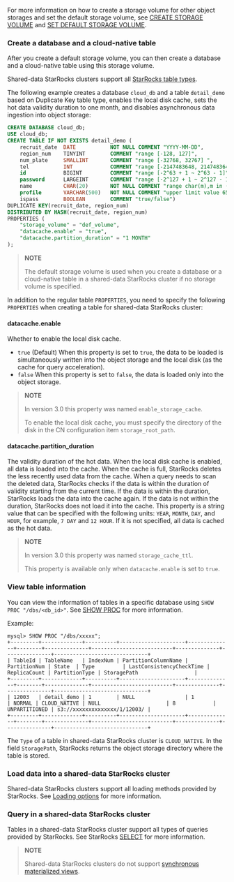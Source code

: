 ---
---

For more information on how to create a storage volume for other object storages and set the default storage volume, see [CREATE STORAGE VOLUME](../../sql-reference/sql-statements/cluster-management/storage_volume/CREATE_STORAGE_VOLUME.md) and [SET DEFAULT STORAGE VOLUME](../../sql-reference/sql-statements/cluster-management/storage_volume/SET_DEFAULT_STORAGE_VOLUME.md).

### Create a database and a cloud-native table

After you create a default storage volume, you can then create a database and a cloud-native table using this storage volume.

Shared-data StarRocks clusters support all [StarRocks table types](../../table_design/table_types/table_types.md).

The following example creates a database `cloud_db` and a table `detail_demo` based on Duplicate Key table type, enables the local disk cache, sets the hot data validity duration to one month, and disables asynchronous data ingestion into object storage:

```SQL
CREATE DATABASE cloud_db;
USE cloud_db;
CREATE TABLE IF NOT EXISTS detail_demo (
    recruit_date  DATE           NOT NULL COMMENT "YYYY-MM-DD",
    region_num    TINYINT        COMMENT "range [-128, 127]",
    num_plate     SMALLINT       COMMENT "range [-32768, 32767] ",
    tel           INT            COMMENT "range [-2147483648, 2147483647]",
    id            BIGINT         COMMENT "range [-2^63 + 1 ~ 2^63 - 1]",
    password      LARGEINT       COMMENT "range [-2^127 + 1 ~ 2^127 - 1]",
    name          CHAR(20)       NOT NULL COMMENT "range char(m),m in (1-255) ",
    profile       VARCHAR(500)   NOT NULL COMMENT "upper limit value 65533 bytes",
    ispass        BOOLEAN        COMMENT "true/false")
DUPLICATE KEY(recruit_date, region_num)
DISTRIBUTED BY HASH(recruit_date, region_num)
PROPERTIES (
    "storage_volume" = "def_volume",
    "datacache.enable" = "true",
    "datacache.partition_duration" = "1 MONTH"
);
```

> **NOTE**
>
> The default storage volume is used when you create a database or a cloud-native table in a shared-data StarRocks cluster if no storage volume is specified.

In addition to the regular table `PROPERTIES`, you need to specify the following `PROPERTIES` when creating a table for shared-data StarRocks cluster:

#### datacache.enable

Whether to enable the local disk cache.

- `true` (Default) When this property is set to `true`, the data to be loaded is simultaneously written into the object storage and the local disk (as the cache for query acceleration).
- `false` When this property is set to `false`, the data is loaded only into the object storage.

> **NOTE**
>
> In version 3.0 this property was named `enable_storage_cache`.
>
> To enable the local disk cache, you must specify the directory of the disk in the CN configuration item `storage_root_path`.

#### datacache.partition_duration

The validity duration of the hot data. When the local disk cache is enabled, all data is loaded into the cache. When the cache is full, StarRocks deletes the less recently used data from the cache. When a query needs to scan the deleted data, StarRocks checks if the data is within the duration of validity starting from the current time. If the data is within the duration, StarRocks loads the data into the cache again. If the data is not within the duration, StarRocks does not load it into the cache. This property is a string value that can be specified with the following units: `YEAR`, `MONTH`, `DAY`, and `HOUR`, for example, `7 DAY` and `12 HOUR`. If it is not specified, all data is cached as the hot data.

> **NOTE**
>
> In version 3.0 this property was named `storage_cache_ttl`.
>
> This property is available only when `datacache.enable` is set to `true`.

### View table information

You can view the information of tables in a specific database using `SHOW PROC "/dbs/<db_id>"`. See [SHOW PROC](../../sql-reference/sql-statements/cluster-management/nodes_processes/SHOW_PROC.md) for more information.

Example:

```Plain
mysql> SHOW PROC "/dbs/xxxxx";
+---------+-------------+----------+---------------------+--------------+--------+--------------+--------------------------+--------------+---------------+------------------------------+
| TableId | TableName   | IndexNum | PartitionColumnName | PartitionNum | State  | Type         | LastConsistencyCheckTime | ReplicaCount | PartitionType | StoragePath                  |
+---------+-------------+----------+---------------------+--------------+--------+--------------+--------------------------+--------------+---------------+------------------------------+
| 12003   | detail_demo | 1        | NULL                | 1            | NORMAL | CLOUD_NATIVE | NULL                     | 8            | UNPARTITIONED | s3://xxxxxxxxxxxxxx/1/12003/ |
+---------+-------------+----------+---------------------+--------------+--------+--------------+--------------------------+--------------+---------------+------------------------------+
```

The `Type` of a table in shared-data StarRocks cluster is `CLOUD_NATIVE`. In the field `StoragePath`, StarRocks returns the object storage directory where the table is stored.

### Load data into a shared-data StarRocks cluster

Shared-data StarRocks clusters support all loading methods provided by StarRocks. See [Loading options](../../loading/Loading_intro.md) for more information.

### Query in a shared-data StarRocks cluster

Tables in a shared-data StarRocks cluster support all types of queries provided by StarRocks. See StarRocks [SELECT](../../sql-reference/sql-statements/table_bucket_part_index/SELECT.md) for more information.

> **NOTE**
>
> Shared-data StarRocks clusters do not support [synchronous materialized views](../../using_starrocks/Materialized_view-single_table.md).
